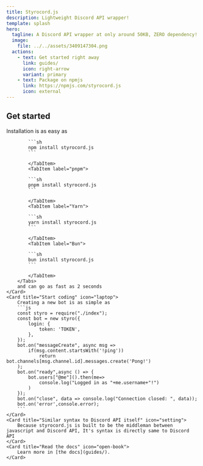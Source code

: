 ```yaml
---
title: Styrocord.js
description: Lightweight Discord API wrapper!
template: splash
hero:
  tagline: A Discord API wrapper at only around 50KB, ZERO dependency!
  image:
    file: ../../assets/3409147304.png
  actions:
    - text: Get started right away
      link: guides/
      icon: right-arrow
      variant: primary
    - text: Package on npmjs
      link: https://npmjs.com/styrocord.js
      icon: external
---
```



## Get started

<CardGrid stagger>
	<Card title="Installation" icon="down-caret">
	    Installation is as easy as
        <Tabs>
			<TabItem label="npm">

			```sh
			npm install styrocord.js
			```

			</TabItem>
			<TabItem label="pnpm">

			```sh
			pnpm install styrocord.js
			```

			</TabItem>
			<TabItem label="Yarn">

			```sh
			yarn install styrocord.js
			```

			</TabItem>
			<TabItem label="Bun">

			```sh
			bun install styrocord.js
			```

			</TabItem>
		</Tabs>
		and can go as fast as 2 seconds
	</Card>
	<Card title="Start coding" icon="laptop">
	    Creating a new bot is as simple as
		```js
		const styro = require("./index");
        const bot = new styro({
	        login: {
		        token: 'TOKEN',
	        },
        });
        bot.on("messageCreate", async msg =>
	        if(msg.content.startsWith('!ping'))
			    return bot.channels[msg.channel.id].messages.create('Pong!')
        );
        bot.on("ready",async () => {
	        bot.users["@me"]().then(me=>
			    console.log("Logged in as "+me.username+"!")
			)
        });
        bot.on("close", data => console.log("Connection closed: ", data));
        bot.on('error',console.error);
		```
	</Card>
	<Card title="Similar syntax to Discord API itself" icon="setting">
		Because styrocord.js is built to be the middleman between javascript and Discord API, It's syntax is directly same to Discord API
	</Card>
	<Card title="Read the docs" icon="open-book">
		Learn more in [the docs](guides/).
	</Card>
</CardGrid>

<PackageStats client:load client:only="react" />
